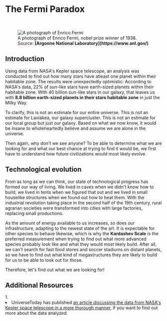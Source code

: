 
# The Fermi Paradox

<ReadingTime />
<AudioPlayer ident="fermi" />

<br/>
<figure>
<Image src={require(".//../../../resources/images/fermi.png")} alt="A photograph of Enrico Fermi" />
<figcaption style={{ color: "rgb(156, 156, 156)", fontSize: "14px", marginTop: "2px" }}>A photograph of Enrico Fermi, nobel prize winner of 1938. Source: <strong>[Argonne National Laboratory](https://www.anl.gov/)</strong></figcaption>
</figure>

## Introduction
Using data from NASA's Kepler space telescope, an analysis was conducted to find out how many stars have atleast one planet within their habitable zone. The results were unexpectedly optimistic: According to NASA's data, 22% of sun-like stars have earth-sized planets within their habitable zone. With 40 billion sun-like stars in our galaxy, that leaves us with <strong>8.8 billion earth-sized planets in their stars habitable zone</strong> in just the Milky Way. 

To clarify, this is not an estimate for our entire universe. This is not an estimate for Laniakea, our galaxy supercluster. This is not an estimate for our local group but just our galaxy. Based on what we now know, it would be insane to wholeheartedly believe and assume we are alone in the universe.

Then again, why don't we see anyone? To be able to determine what we are looking for and what our best chance at trying to find it would be, we first have to understand how future civilizations would most likely evolve.

## Technological evolution
From as long as we can think, our state of technological progress has formed our way of living. We lived in caves when we didn't know how to build, we lived in tents when we figured that out and we lived in small houselike structures when we found out how to heat them. With the industrial revolution taking place in the second half of the 19th century, rural agrarian societies were transformed into cities with large factories, replacing small productions.

As the amount of energy available to us increases, so does our infrastructure, adapting to the newest state of the art. It is expectable for other species to behave likewise, which is why the <strong>Kardashev Scale</strong> is the preferred measurement when trying to find out what more advanced species probably look like and what they would most likely build. After all, we can't search for fast food stores and soccer stadiums on distant planets, so we have to find out what kind of megastructures they are likely to build for us to be able to look out for those.

Therefore, let's find out what we are looking for!


<SaveArticleSection article="alien-life-fermi"/>

## Additional Resources
<AdditionalResources>
  <div>
    <span>1. </span><li>UniverseToday has published <a href="https://www.universetoday.com/106121/22-of-sun-like-stars-have-earth-sized-planets-in-the-habitable-zone/" target="_blank">an article discussing the data from NASA's Kepler space telescope in a more thorough manner</a>, if you want to find out more about the data analyzed.</li>
  </div>
</AdditionalResources>


<Analytics />